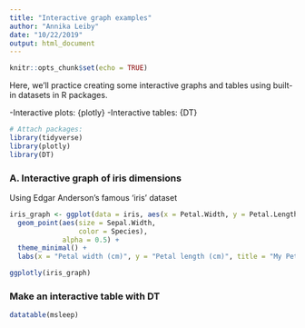 ```yaml
---
title: "Interactive graph examples"
author: "Annika Leiby"
date: "10/22/2019"
output: html_document
---
```


```r
knitr::opts_chunk$set(echo = TRUE)
```

Here, we'll practice creating some interactive graphs and tables using built-in datasets in R packages. 

-Interactive plots: {plotly}
-Interactive tables: {DT}

```r
# Attach packages:
library(tidyverse)
library(plotly)
library(DT)
```

### A. Interactive graph of iris dimensions

Using Edgar Anderson's famous 'iris' dataset

```r

iris_graph <- ggplot(data = iris, aes(x = Petal.Width, y = Petal.Length)) +
  geom_point(aes(size = Sepal.Width, 
                 color = Species),
             alpha = 0.5) +
  theme_minimal() +
  labs(x = "Petal width (cm)", y = "Petal length (cm)", title = "My Petal Graph") 

ggplotly(iris_graph)

```

### Make an interactive table with DT

```r
datatable(msleep)
```

